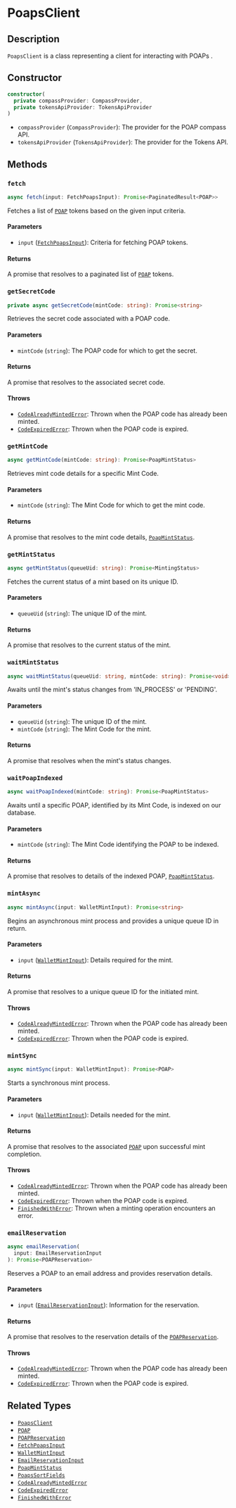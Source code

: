 # PoapsClient

## Description

`PoapsClient` is a class representing a client for interacting with POAPs .

## Constructor

```typescript
constructor(
  private compassProvider: CompassProvider,
  private tokensApiProvider: TokensApiProvider
)
```

- `compassProvider` (`CompassProvider`): The provider for the POAP compass API.
- `tokensApiProvider` (`TokensApiProvider`): The provider for the Tokens API.

## Methods

### `fetch`

```typescript
async fetch(input: FetchPoapsInput): Promise<PaginatedResult<POAP>>
```

Fetches a list of [`POAP`](/packages/poaps/POAP) tokens based on the given input criteria.

#### Parameters

- `input` ([`FetchPoapsInput`](/packages/poaps/Inputs#fetchpoapsinput)): Criteria for fetching POAP tokens.

#### Returns

A promise that resolves to a paginated list of [`POAP`](/packages/poaps/POAP) tokens.

### `getSecretCode`

```typescript
private async getSecretCode(mintCode: string): Promise<string>
```

Retrieves the secret code associated with a POAP code.

#### Parameters

- `mintCode` (`string`): The POAP code for which to get the secret.

#### Returns

A promise that resolves to the associated secret code.

#### Throws

- [`CodeAlreadyMintedError`](/packages/poaps/Errors#codeAlreadyMintedError): Thrown when the POAP code has already been minted.
- [`CodeExpiredError`](/packages/poaps/Errors#codeExpiredError): Thrown when the POAP code is expired.

### `getMintCode`

```typescript
async getMintCode(mintCode: string): Promise<PoapMintStatus>
```

Retrieves mint code details for a specific Mint Code.

#### Parameters

- `mintCode` (`string`): The Mint Code for which to get the mint code.

#### Returns

A promise that resolves to the mint code details, [`PoapMintStatus`](/packages/poaps/responses/PoapMintStatus).

### `getMintStatus`

```typescript
async getMintStatus(queueUid: string): Promise<MintingStatus>
```

Fetches the current status of a mint based on its unique ID.

#### Parameters

- `queueUid` (`string`): The unique ID of the mint.

#### Returns

A promise that resolves to the current status of the mint.

### `waitMintStatus`

```typescript
async waitMintStatus(queueUid: string, mintCode: string): Promise<void>
```

Awaits until the mint's status changes from 'IN_PROCESS' or 'PENDING'.

#### Parameters

- `queueUid` (`string`): The unique ID of the mint.
- `mintCode` (`string`): The Mint Code for the mint.

#### Returns

A promise that resolves when the mint's status changes.

### `waitPoapIndexed`

```typescript
async waitPoapIndexed(mintCode: string): Promise<PoapMintStatus>
```

Awaits until a specific POAP, identified by its Mint Code, is indexed on our database.

#### Parameters

- `mintCode` (`string`): The Mint Code identifying the POAP to be indexed.

#### Returns

A promise that resolves to details of the indexed POAP, [`PoapMintStatus`](/packages/poaps/responses/PoapMintStatus).

### `mintAsync`

```typescript
async mintAsync(input: WalletMintInput): Promise<string>
```

Begins an asynchronous mint process and provides a unique queue ID in return.

#### Parameters

- `input` ([`WalletMintInput`](/packages/poaps/Inputs#walletmintinput)): Details required for the mint.

#### Returns

A promise that resolves to a unique queue ID for the initiated mint.

#### Throws

- [`CodeAlreadyMintedError`](/packages/poaps/Errors#codeAlreadyMintedError): Thrown when the POAP code has already been minted.
- [`CodeExpiredError`](/packages/poaps/Errors#codeExpiredError): Thrown when the POAP code is expired.

### `mintSync`

```typescript
async mintSync(input: WalletMintInput): Promise<POAP>
```

Starts a synchronous mint process.

#### Parameters

- `input` ([`WalletMintInput`](/packages/poaps/Inputs#walletmintinput)): Details needed for the mint.

#### Returns

A promise that resolves to the associated [`POAP`](/packages/poaps/POAP) upon successful mint completion.

#### Throws

- [`CodeAlreadyMintedError`](/packages/poaps/Errors#codeAlreadyMintedError): Thrown when the POAP code has already been minted.
- [`CodeExpiredError`](/packages/poaps/Errors#codeExpiredError): Thrown when the POAP code is expired.
- [`FinishedWithError`](/packages/poaps/Errors#finishedWithError): Thrown when a minting operation encounters an error.

### `emailReservation`

```typescript
async emailReservation(
  input: EmailReservationInput
): Promise<POAPReservation>
```

Reserves a POAP to an email address and provides reservation details.

#### Parameters

- `input` ([`EmailReservationInput`](/packages/poaps/Inputs#emailreservationinput)): Information for the reservation.

#### Returns

A promise that resolves to the reservation details of the [`POAPReservation`](/packages/poaps/POAPReservation).

#### Throws

- [`CodeAlreadyMintedError`](/packages/poaps/Errors#codeAlreadyMintedError): Thrown when the POAP code has already been minted.
- [`CodeExpiredError`](/packages/poaps/Errors#codeExpiredError): Thrown when the POAP code is expired.

## Related Types

- [`PoapsClient`](/packages/poaps/PoapsClient)
- [`POAP`](/packages/poaps/POAP)
- [`POAPReservation`](/packages/poaps/POAPReservation)
- [`FetchPoapsInput`](/packages/poaps/Inputs#fetchpoapsinput)
- [`WalletMintInput`](/packages/poaps/Inputs#walletmintinput)
- [`EmailReservationInput`](/packages/poaps/Inputs#emailreservationinput)
- [`PoapMintStatus`](/packages/poaps/responses/PoapMintStatus)
- [`PoapsSortFields`](/packages/poaps/Inputs#PoapsSortFields)
- [`CodeAlreadyMintedError`](/packages/poaps/Errors#codeAlreadyMintedError)
- [`CodeExpiredError`](/packages/poaps/Errors#codeExpiredError)
- [`FinishedWithError`](/packages/poaps/Errors#finishedWithError)
